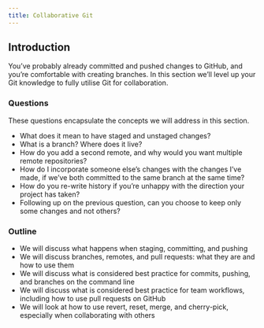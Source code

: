```yaml
---
title: Collaborative Git
---
```


## Introduction

You've probably already committed and pushed changes to GitHub, and you're comfortable with creating branches. In this section we'll level up your Git knowledge to fully utilise Git for collaboration.

### Questions

These questions encapsulate the concepts we will address in this section.

-   What does it mean to have staged and unstaged changes?
-   What is a branch? Where does it live?
-   How do you add a second remote, and why would you want multiple remote repositories?
-   How do I incorporate someone else's changes with the changes I've made, if we've both committed to the same branch at the same time?
-   How do you re-write history if you're unhappy with the direction your project has taken?
-   Following up on the previous question, can you choose to keep only some changes and not others?

### Outline

-   We will discuss what happens when staging, committing, and pushing
-   We will discuss branches, remotes, and pull requests: what they are and how to use them
-   We will discuss what is considered best practice for commits, pushing, and branches on the command line
-   We will discuss what is considered best practice for team workflows, including how to use pull requests on GitHub
-   We will look at how to use revert, reset, merge, and cherry-pick, especially when collaborating with others
